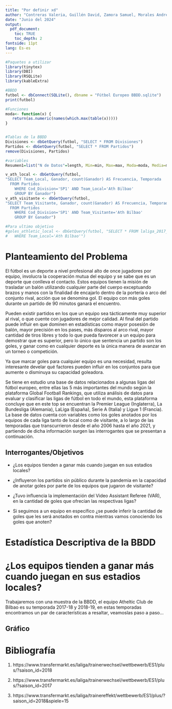 ```yaml
---
title: "Por definir xd"
author: "Contreras Valeria, Guillén David, Zamora Samuel, Morales Andrés"
date: "Junio del 2024"
output: 
  pdf_document:
    toc: TRUE
    toc_depth: 2
fontside: 11pt
lang: Es-es
---
```


```r
#Paquetes a utilizar
library(tinytex)
library(DBI)
library(RSQLite)
library(kableExtra)

#BBDD
futbol <- dbConnect(SQLite(), dbname = "Fútbol Europeo BBDD.sqlite")
print(futbol)

#Funciones
moda<- function(x) {
   return(as.numeric(names(which.max(table(x)))))
}


#Tablas de la BBDD
Divisiones <- dbGetQuery(futbol, "SELECT * FROM Divisiones")
Partidos <- dbGetQuery(futbol, "SELECT * FROM Partidos")
remove(Divisiones, Partidos)

#variables
Resumen1=list("N de Datos"=length, Min=min, Max=max, Moda=moda, Media=mean, Mediana=median, Desviación=sd)

v_ath_local <- dbGetQuery(futbol, 
"SELECT Team_Local, Ganador, count(Ganador) AS Frecuencia, Temporada 
  FROM Partidos 
	WHERE Cod_Division='SP1' AND Team_Local='Ath Bilbao'
	GROUP BY Ganador")
v_ath_visitante <- dbGetQuery(futbol, 
"SELECT Team_Visitante, Ganador, count(Ganador) AS Frecuencia, Temporada 
  FROM Partidos 
	WHERE Cod_Division='SP1' AND Team_Visitante='Ath Bilbao'
	GROUP BY Ganador")

#Para ultimo objetivo
#goles_athletic_local <- dbGetQuery(futbol, "SELECT * FROM laliga_2017_2018
#	WHERE Team_Local='Ath Bilbao'")
```

\pagebreak
# Planteamiento del Problema

 El fútbol es un deporte a nivel profesional alto de once jugadores por equipo, involucra la cooperación mutua del equipo y se sabe que es un deporte que conlleva el contacto. Estos equipos tienen la misión de trasladar un balón utilizando cualquier parte del cuerpo exceptuando brazos y manos con la finalidad de encajarlo dentro de la portería o arco del conjunto rival, acción que se denomina gol. El equipo con más goles durante un partido de 90 minutos ganará el encuentro.

 Pueden existir partidos en los que un equipo sea tácticamente muy superior al rival, o que cuente con jugadores de mejor calidad. Al final del partido puede influir en que dominen en estadísticas como mayor posesión de balón, mayor precisión en los pases, más disparos al arco rival, mayor cantidad de tiros libres y todo lo que pueda favorecer a un equipo para demostrar que es superior, pero lo único que sentencia un partido son los goles, y ganar como en cualquier deporte es la única manera de avanzar en un torneo o competición.

 Ya que marcar goles para cualquier equipo es una necesidad, resulta interesante develar qué factores pueden influir en los conjuntos para que aumente o disminuya su capacidad goleadora.

 Se tiene en estudio una base de datos relacionados a algunas ligas del fútbol europeo, entre ellas las 5 más importantes del mundo según la plataforma Global Football Rankings, que utiliza análisis de datos para evaluar y clasificar las ligas de fútbol en todo el mundo, esta plataforma concluye que en este top se encuentran la Premier League (Inglaterra), La Bundesliga (Alemania), LaLiga (España), Serie A (Italia) y Ligue 1 (Francia).  
 La base de datos cuenta con variables como los goles anotados por los equipos de cada liga tanto de local como de visitante, a lo largo de las temporadas que transcurrieron desde el año 2006 hasta el año 2021, y partiendo de dicha información surgen las interrogantes que se presentan a continuación. 

## Interrogantes/Objetivos

* ¿Los equipos tienden a ganar más cuando juegan en sus estadios locales?

* ¿Influyeron los partidos sin público durante la pandemia en la capacidad de anotar goles por parte de los equipos que jugaron de visitante?

* ¿Tuvo influencia la implementación del Video Assistant Referee (VAR), en la cantidad de goles que ofrecían las respectivas ligas?

* Si seguimos a un equipo en específico ¿se puede inferir la cantidad de goles que les será anotados en contra mientras vamos conociendo los goles que anoten?

# Estadística Descriptiva de la BBDD



# ¿Los equipos tienden a ganar más cuando juegan en sus estadios locales?

 Trabajaremos con una muestra de la BBDD, el equipo Atheltic Club de Bilbao es su temporada 2017-18 y 2018-19, en estas temporadas encontramos un par de características a resaltar, veamoslas paso a paso...

## Gráfico

# Bibliografía

1) https://www.transfermarkt.es/laliga/trainerwechsel/wettbewerb/ES1/plus/?saison_id=2018

2) https://www.transfermarkt.es/laliga/trainerwechsel/wettbewerb/ES1/plus/?saison_id=2017

3) https://www.transfermarkt.es/laliga/trainereffekt/wettbewerb/ES1/plus/?saison_id=2018&spiele=15
